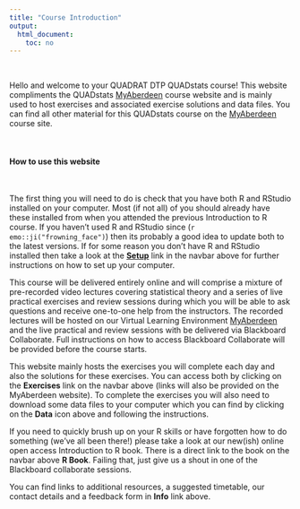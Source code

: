 ```yaml
---
title: "Course Introduction"
output: 
  html_document:
    toc: no
---
```


\  

Hello and welcome to your QUADRAT DTP QUADstats course! This website compliments the QUADstats [MyAberdeen](https://abdn.blackboard.com/ultra/) course website and is mainly used to host exercises and associated exercise solutions and data files. You can find all other material for this QUADstats course on the [MyAberdeen](https://abdn.blackboard.com/ultra/) course site.   

\  

#### How to use this website

\  

The first thing you will need to do is check that you have both R and RStudio installed on your computer. Most (if not all) of you should already have these installed from when you attended the previous Introduction to R course. If you haven't used R and RStudio since (`r emo::ji("frowning_face")`) then its probably a good idea to update both to the latest versions. If for some reason you don't have R and RStudio installed then take a look at the **[<i class="fa fa-cog" aria-hidden="true"></i> Setup](setup.html)** link in the navbar above for further instructions on how to set up your computer.

This course will be delivered entirely online and will comprise a mixture of pre-recorded video lectures covering statistical theory and a series of live practical exercises and review sessions during which you will be able to ask questions and receive one-to-one help from the instructors. The recorded lectures will be hosted on our Virtual Learning Environment [MyAberdeen](https://abdn.blackboard.com/ultra/) and the live practical and review sessions with be delivered via Blackboard Collaborate. Full instructions on how to access Blackboard Collaborate will be provided before the course starts. 

This website mainly hosts the exercises you will complete each day and also the solutions for these exercises. You can access both by clicking on the **<i class="fa fa-book" aria-hidden="true"></i> Exercises** link on the navbar above (links will also be provided on the MyAberdeen website). To complete the exercises you will also need to download some data files to your computer which you can find by clicking on the **<i class="fa fa-download" aria-hidden="true"></i> Data** icon above and following the instructions.  

If you need to quickly brush up on your R skills or have forgotten how to do something (we've all been there!) please take a look at our new(ish) online open access Introduction to R book. There is a direct link to the book on the navbar above **<i class="fa fa-book" aria-hidden="true"></i> R Book**. Failing that, just give us a shout in one of the Blackboard collaborate sessions.

You can find links to additional resources, a suggested timetable, our contact details and a feedback form in **<i class="fa fa-question-circle" aria-hidden="true"></i> Info** link above.
\  
